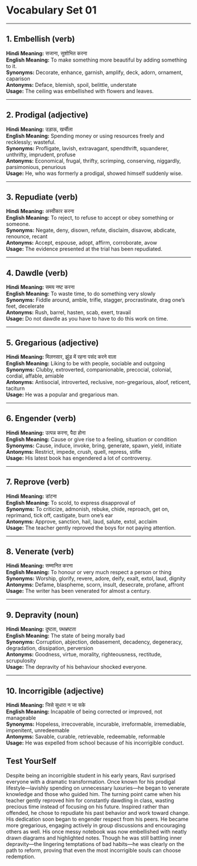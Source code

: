 # Vocabulary Set 01

---

## 1. Embellish (verb)  
**Hindi Meaning:** सजाना, सुशोभित करना  
**English Meaning:** To make something more beautiful by adding something to it.  
**Synonyms:** Decorate, enhance, garnish, amplify, deck, adorn, ornament, caparison  
**Antonyms:** Deface, blemish, spoil, belittle, understate  
**Usage:** The ceiling was embellished with flowers and leaves.

---

## 2. Prodigal (adjective)  
**Hindi Meaning:** उड़ाऊ, खर्चीला  
**English Meaning:** Spending money or using resources freely and recklessly; wasteful.  
**Synonyms:** Profligate, lavish, extravagant, spendthrift, squanderer, unthrifty, imprudent, profuse  
**Antonyms:** Economical, frugal, thrifty, scrimping, conserving, niggardly, parsimonious, penurious  
**Usage:** He, who was formerly a prodigal, showed himself suddenly wise.

---

## 3. Repudiate (verb)  
**Hindi Meaning:** अस्वीकार करना  
**English Meaning:** To reject, to refuse to accept or obey something or someone.  
**Synonyms:** Negate, deny, disown, refute, disclaim, disavow, abdicate, renounce, recant  
**Antonyms:** Accept, espouse, adopt, affirm, corroborate, avow  
**Usage:** The evidence presented at the trial has been repudiated.

---

## 4. Dawdle (verb)  
**Hindi Meaning:** समय नष्ट करना  
**English Meaning:** To waste time, to do something very slowly  
**Synonyms:** Fiddle around, amble, trifle, stagger, procrastinate, drag one’s feet, decelerate  
**Antonyms:** Rush, barrel, hasten, scab, exert, travail  
**Usage:** Do not dawdle as you have to have to do this work on time.

---

## 5. Gregarious (adjective)  
**Hindi Meaning:** मिलनसार, झुंड में रहना पसंद करने वाला  
**English Meaning:** Liking to be with people, sociable and outgoing  
**Synonyms:** Clubby, extroverted, companionable, precocial, colonial, cordial, affable, amiable  
**Antonyms:** Antisocial, introverted, reclusive, non-gregarious, aloof, reticent, taciturn  
**Usage:** He was a popular and gregarious man.

---

## 6. Engender (verb)  
**Hindi Meaning:** उत्पन्न करना, पैदा होना  
**English Meaning:** Cause or give rise to a feeling, situation or condition  
**Synonyms:** Cause, induce, invoke, bring, generate, spawn, yield, initiate  
**Antonyms:** Restrict, impede, crush, quell, repress, stifle  
**Usage:** His latest book has engendered a lot of controversy.

---

## 7. Reprove (verb)  
**Hindi Meaning:** डांटना  
**English Meaning:** To scold, to express disapproval of  
**Synonyms:** To criticize, admonish, rebuke, chide, reproach, get on, reprimand, tick off, castigate, burn one’s ear  
**Antonyms:** Approve, sanction, hail, laud, salute, extol, acclaim  
**Usage:** The teacher gently reproved the boys for not paying attention.

---

## 8. Venerate (verb)  
**Hindi Meaning:** सम्मानित करना  
**English Meaning:** To honour or very much respect a person or thing  
**Synonyms:** Worship, glorify, revere, adore, deify, exalt, extol, laud, dignity  
**Antonyms:** Defame, blaspheme, scorn, insult, desecrate, profane, affront  
**Usage:** The writer has been venerated for almost a century.

---

## 9. Depravity (noun)  
**Hindi Meaning:** दुष्टता, पथभ्रष्टता  
**English Meaning:** The state of being morally bad  
**Synonyms:** Corruption, abjection, debasement, decadency, degeneracy, degradation, dissipation, perversion  
**Antonyms:** Goodness, virtue, morality, righteousness, rectitude, scrupulosity  
**Usage:** The depravity of his behaviour shocked everyone.

---

## 10. Incorrigible (adjective)  
**Hindi Meaning:** जिसे सुधारा न जा सके  
**English Meaning:** Incapable of being corrected or improved, not manageable  
**Synonyms:** Hopeless, irrecoverable, incurable, irreformable, irremediable, impenitent, unredeemable  
**Antonyms:** Savable, curable, retrievable, redeemable, reformable  
**Usage:** He was expelled from school because of his incorrigible conduct.


## Test YourSelf

Despite being an incorrigible student in his early years, Ravi surprised everyone with a dramatic transformation. Once known for his prodigal lifestyle—lavishly spending on unnecessary luxuries—he began to venerate knowledge and those who guided him. The turning point came when his teacher gently reproved him for constantly dawdling in class, wasting precious time instead of focusing on his future. Inspired rather than offended, he chose to repudiate his past behavior and work toward change. His dedication soon began to engender respect from his peers. He became more gregarious, engaging actively in group discussions and encouraging others as well. His once messy notebook was now embellished with neatly drawn diagrams and highlighted notes. Though he was still battling inner depravity—the lingering temptations of bad habits—he was clearly on the path to reform, proving that even the most incorrigible souls can choose redemption.
